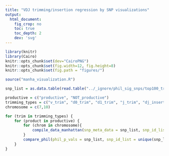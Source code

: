 ```yaml
---
title: "VDJ trimming/insertion regression by SNP visualizations"
output:
  html_document:
    fig_crop: no
    toc: true
    toc_depth: 2
    dev: 'svg'
---
```


```r
library(knitr)
library(Cairo)
knitr::opts_chunk$set(dev="CairoPNG")
knitr::opts_chunk$set(fig.width=12, fig.height=8) 
knitr::opts_chunk$set(fig.path = "figures/")

source("manha_visualization.R")

snp_list = as.data.table(read.table("../_ignore/phil_sig_snps/top100_trimming_pvals_for_maggie.tsv", sep = "\t", fill=TRUE, header = TRUE))[-c(1:4)]
```


```r
productive = c("productive", "NOT_productive")
trimming_types = c("v_trim", "d0_trim", "d1_trim", "j_trim", "dj_insert")
chromosome = c(7,10)

for (trim in trimming_types) {
    for (product in productive) {
        for (chrom in chromosome){
            compile_data_manhattan(snp_meta_data = snp_list, snp_id_list = unique(snp_list$snpid), productivity = product, trim_type = trim, chromosome = chrom)
        }
        compare_phil(phil_p_vals = snp_list, snp_id_list = unique(snp_list$snpid), productivity = product, trim_type = trim)
    }
}
```